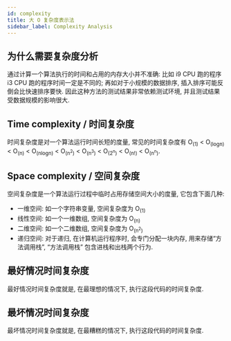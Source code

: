 ```yaml
---
id: complexity
title: 大 O 复杂度表示法
sidebar_label: Complexity Analysis
---
```


## 为什么需要复杂度分析

通过计算一个算法执行的时间和占用的内存大小并不准确: 比如 i9 CPU 跑的程序 i3 CPU 跑的程序时间一定是不同的; 再如对于小规模的数据排序, 插入排序可能反倒会比快速排序要快. 因此这种方法的测试结果非常依赖测试环境, 并且测试结果受数据规模的影响很大.

## Time complexity / 时间复杂度

时间复杂度是对一个算法运行时间长短的度量, 常见的时间复杂度有 O<sub>(1)</sub> < O<sub>(logn)</sub> < O<sub>(n)</sub> < O<sub>(nlogn)</sub> < O<sub>(n<sup>2</sup>)</sub> < O<sub>(n<sup>3</sup>)</sub> < O<sub>(2<sup>n</sup>)</sub> < O<sub>(n!)</sub> < O<sub>(n<sup>n</sup>)</sub>.

## Space complexity / 空间复杂度

空间复杂度是一个算法运行过程中临时占用存储空间大小的度量, 它包含下面几种:

- 一维空间: 如一个字符串变量, 空间复杂度为 O<sub>(1)</sub>
- 线性空间: 如一个一维数组, 空间复杂度为 O<sub>(n)</sub>
- 二维空间: 如一个二维数组, 空间复杂度为 O<sub>(n<sup>2</sup>)</sub>
- 递归空间: 对于递归, 在计算机运行程序时, 会专门分配一块内存, 用来存储“方法调用栈”, “方法调用栈” 包含进栈和出栈两个行为.

## 最好情况时间复杂度

最好情况时间复杂度就是, 在最理想的情况下, 执行这段代码的时间复杂度.

## 最坏情况时间复杂度

最坏情况时间复杂度就是, 在最糟糕的情况下, 执行这段代码的时间复杂度.
